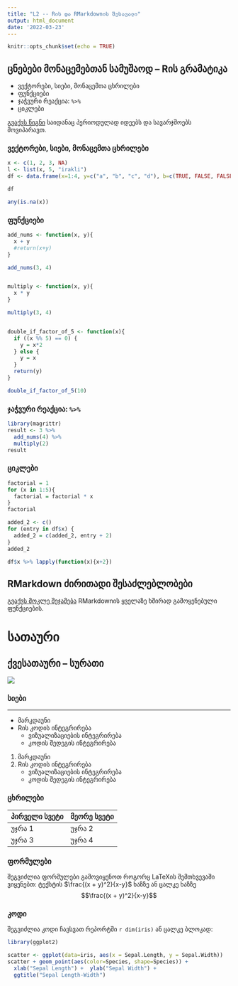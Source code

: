 ```yaml
---
title: "L2 -- Rის და RMarkdownის შესავალი"
output: html_document
date: '2022-03-23'
---
```


```r
knitr::opts_chunk$set(echo = TRUE)
```

## ცნებები მონაცემებთან სამუშაოდ -- Rის გრამატიკა

- ვექტორები, სიები, მონაცემთა ცხრილები
- ფუნქციები
- ჯაჭვური რეაქცია: `%>%`
- ციკლები

[გვაქვს წიგნი](https://r4ds.had.co.nz/index.html) საიდანაც პერიოდულად იდეებს და სავარჯშოებს მოვიპარავთ. 

### ვექტორები, სიები, მონაცემთა ცხრილები
```r
x <- c(1, 2, 3, NA)
l <- list(x, 5, "irakli")
df <- data.frame(x=1:4, y=c("a", "b", "c", "d"), b=c(TRUE, FALSE, FALSE, TRUE))
```


```r
df
```

```r
any(is.na(x))
```

### ფუნქციები

```r
add_nums <- function(x, y){
  x + y
  #return(x+y)
}

add_nums(3, 4)


multiply <- function(x, y){
  x * y
}

multiply(3, 4)


double_if_factor_of_5 <- function(x){
  if ((x %% 5) == 0) {
    y = x*2
  } else {
    y = x
  }
  return(y)
}

double_if_factor_of_5(10)
```


### ჯაჭვური რეაქცია: `%>%`

```r
library(magrittr)
result <- 3 %>% 
  add_nums(4) %>% 
  multiply(2)
result
```


### ციკლები

```r
factorial = 1
for (x in 1:5){
  factorial = factorial * x  
}
factorial
```

```r
added_2 <- c()
for (entry in df$x) {
  added_2 = c(added_2, entry + 2)
}
added_2

df$x %>% lapply(function(x){x+2})
```

## RMarkdown ძირითადი შესაძლებლობები

[გვაქვს მოკლე შეჯამება](https://www.rstudio.com/wp-content/uploads/2015/02/rmarkdown-cheatsheet.pdf) RMarkdownის ყველაზე ხშირად გამოყენებული ფუნქციების. 

# სათაური
## ქვესათაური -- სურათი
![](/Users/anamamatelashvili/Documents/R_course/R_course/plot_from_L1.png)

### სიები

*** 

* მარკდაუნი
* Rის კოდის ინტეგრირება
    + ვიზუალიზაციების ინტეგრირება
    + კოდის შედეგის ინტეგრირება
    
1. მარკდაუნი
2. Rის კოდის ინტეგრირება
    + ვიზუალიზაციების ინტეგრირება
    + კოდის შედეგის ინტეგრირება

    
### ცხრილები    
პირველი სვეტი  | მეორე სვეტი
------------- | -------------
უჯრა 1    | უჯრა 2
უჯრა 3        | უჯრა 4


### ფორმულები
შეგვიძლია ფორმულები გამოვიყენოთ როგორც LaTeXის შემთხვევაში ვიყენებთ: ტექსტის $\frac{(x + y)^2}{x-y}$ ხაზზე ან ცალკე ხაზზე $$\frac{(x + y)^2}{x-y}$$

### კოდი
შეგვიძლია კოდი ჩავსვათ რეპორტში `r dim(iris)` ან ცალკე ბლოკად:
```r
library(ggplot2)

scatter <- ggplot(data=iris, aes(x = Sepal.Length, y = Sepal.Width)) 
scatter + geom_point(aes(color=Species, shape=Species)) +
  xlab("Sepal Length") +  ylab("Sepal Width") +
  ggtitle("Sepal Length-Width")
```


